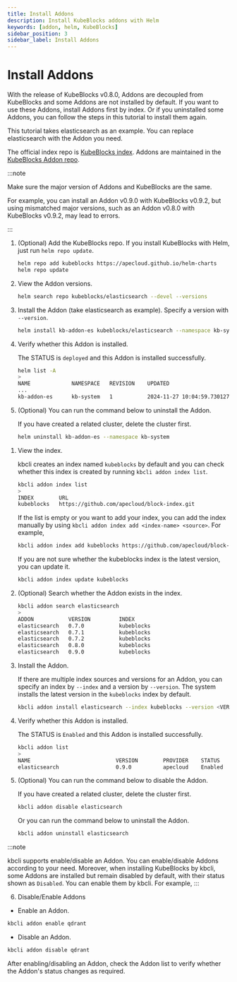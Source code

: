 ```yaml
---
title: Install Addons
description: Install KubeBlocks addons with Helm
keywords: [addon, helm, KubeBlocks]
sidebar_position: 3
sidebar_label: Install Addons
---
```



# Install Addons

With the release of KubeBlocks v0.8.0, Addons are decoupled from KubeBlocks and some Addons are not installed by default. If you want to use these Addons, install Addons first by index. Or if you uninstalled some Addons, you can follow the steps in this tutorial to install them again.

This tutorial takes elasticsearch as an example. You can replace elasticsearch with the Addon you need.

The official index repo is [KubeBlocks index](https://github.com/apecloud/block-index). Addons are maintained in the [KubeBlocks Addon repo](https://github.com/apecloud/kubeblocks-addons).

:::note

Make sure the major version of Addons and KubeBlocks are the same.

For example, you can install an Addon v0.9.0 with KubeBlocks v0.9.2, but using mismatched major versions, such as an Addon v0.8.0 with KubeBlocks v0.9.2, may lead to errors.

:::

<Tabs>

<TabItem value="Helm" label="Install with Helm" default>

1. (Optional) Add the KubeBlocks repo. If you install KubeBlocks with Helm, just run `helm repo update`.

   ```bash
   helm repo add kubeblocks https://apecloud.github.io/helm-charts
   helm repo update
   ```

2. View the Addon versions.

   ```bash
   helm search repo kubeblocks/elasticsearch --devel --versions
   ```

3. Install the Addon (take elasticsearch as example). Specify a version with `--version`.

   ```bash
   helm install kb-addon-es kubeblocks/elasticsearch --namespace kb-system --create-namespace --version <VERSION>
   ```

4. Verify whether this Addon is installed.

   The STATUS is `deployed` and this Addon is installed successfully.

   ```bash
   helm list -A
   >
   NAME             NAMESPACE	REVISION	UPDATED                                STATUS  	 CHART                   APP VERSION
   ...
   kb-addon-es      kb-system	1       	2024-11-27 10:04:59.730127 +0800 CST   deployed	 elasticsearch-0.9.0     8.8.2
   ```

5. (Optional) You can run the command below to uninstall the Addon.

   If you have created a related cluster, delete the cluster first.

   ```bash
   helm uninstall kb-addon-es --namespace kb-system
   ```

</TabItem>

<TabItem value="kbcli" label="Install with kbcli">

1. View the index.

   kbcli creates an index named `kubeblocks` by default and you can check whether this index is created by running `kbcli addon index list`.

   ```bash
   kbcli addon index list
   >
   INDEX        URL
   kubeblocks   https://github.com/apecloud/block-index.git
   ```

   If the list is empty or you want to add your index, you can add the index manually by using `kbcli addon index add <index-name> <source>`. For example,

   ```bash
   kbcli addon index add kubeblocks https://github.com/apecloud/block-index.git
   ```

   If you are not sure whether the kubeblocks index is the latest version, you can update it.

   ```bash
   kbcli addon index update kubeblocks
   ```

2. (Optional) Search whether the Addon exists in the index.

   ```bash
   kbcli addon search elasticsearch
   >
   ADDON           VERSION         INDEX
   elasticsearch   0.7.0           kubeblocks
   elasticsearch   0.7.1           kubeblocks
   elasticsearch   0.7.2           kubeblocks
   elasticsearch   0.8.0           kubeblocks
   elasticsearch   0.9.0           kubeblocks
   ```

3. Install the Addon.

   If there are multiple index sources and versions for an Addon, you can specify an index by `--index` and a version by `--version`. The system installs the latest version in the `kubeblocks` index by default.

   ```bash
   kbcli addon install elasticsearch --index kubeblocks --version <VERSION>
   ```

4. Verify whether this Addon is installed.

   The STATUS is `Enabled` and this Addon is installed successfully.

   ```bash
   kbcli addon list
   >
   NAME                           VERSION        PROVIDER    STATUS     AUTO-INSTALL
   elasticsearch                  0.9.0          apecloud    Enabled    true
   ```

5. (Optional) You can run the command below to disable the Addon.

   If you have created a related cluster, delete the cluster first.

   ```bash
   kbcli addon disable elasticsearch
   ```

   Or you can run the command below to uninstall the Addon.

   ```bash
   kbcli addon uninstall elasticsearch
   ```

:::note

kbcli supports enable/disable an Addon. You can enable/disable Addons according to your need.
Moreover, when installing KubeBlocks by kbcli, some Addons are installed but remain disabled by default, with their status shown as `Disabled`. You can enable them by kbcli. For example,
:::

  6. Disable/Enable Addons

   * Enable an Addon.

   ```bash
   kbcli addon enable qdrant
   ```

   * Disable an Addon.

   ```bash
   kbcli addon disable qdrant
   ```

After enabling/disabling an Addon, check the Addon list to verify whether the Addon's status changes as required.

</TabItem>

</Tabs>
